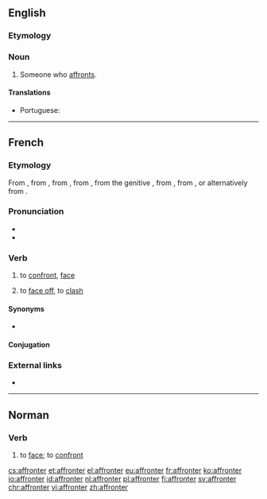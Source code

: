 ==English==

===Etymology===
{{suffix|en|affront|er}}

===Noun===
{{en-noun}}

# Someone who [[affront]]s.

====Translations====
{{trans-top|someone who affronts}}
* Portuguese: {{t|pt|afrontador|m}}
{{trans-mid}}
{{trans-bottom}}

----

==French==

===Etymology===
From {{etyl|fro|fr}} {{m|fro|afronter||to face; to confront; to slap in the face}}, from {{etyl|VL.|fr}} {{m|la|*affrontare||to strike against}}, from {{etyl|la|fr}} {{m|fr|ad frontem||to the face}}, from {{m|la|frons||forehead}}, from the genitive {{m|la|frontis}}, from {{etyl|ine-pro|fr}} {{m|ine-pro|*bhront-}}, from {{m|ine-pro|*bhren-||to project; to stand out}}, or alternatively from {{m|ine-pro|*ser-||base of prepositions and preverbs}}.

===Pronunciation===
* {{IPA|/afʁɔ̃te/|lang=fr}}
* {{audio|Fr-affronter.ogg|Audio|lang=fr}}

===Verb===
{{fr-verb}}

# to [[confront]], [[face]]
# {{lb|fr|reflexive}} to [[face off]], to [[clash]]

====Synonyms====
* {{l|fr|faire face}}

====Conjugation====
{{fr-conj-auto}}

===External links===
* {{R:TLFi}}

----

==Norman==

===Verb===
{{nrf-verb}}

# {{lb|nrf|Jersey}} to [[face]]; to [[confront]]

[[cs:affronter]]
[[et:affronter]]
[[el:affronter]]
[[eu:affronter]]
[[fr:affronter]]
[[ko:affronter]]
[[io:affronter]]
[[id:affronter]]
[[nl:affronter]]
[[pl:affronter]]
[[fi:affronter]]
[[sv:affronter]]
[[chr:affronter]]
[[vi:affronter]]
[[zh:affronter]]